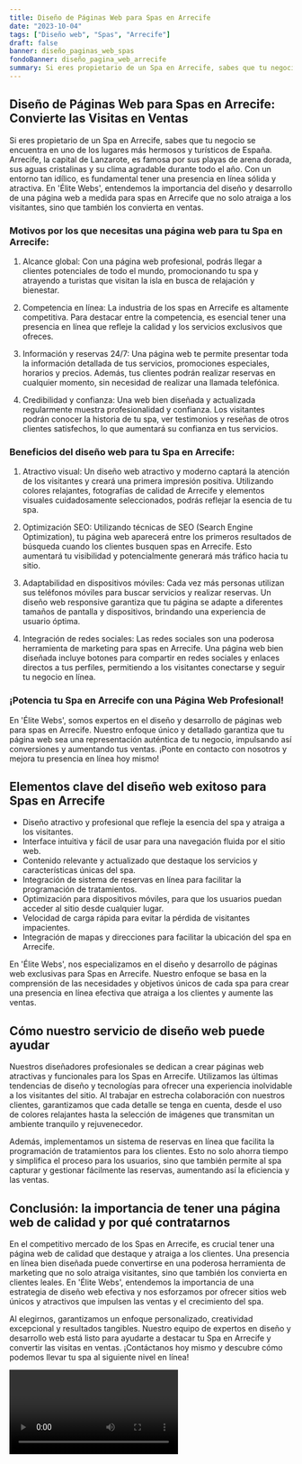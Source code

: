 ```yaml
---
title: Diseño de Páginas Web para Spas en Arrecife
date: "2023-10-04"
tags: ["Diseño web", "Spas", "Arrecife"]
draft: false
banner: diseño_paginas_web_spas
fondoBanner: diseño_pagina_web_arrecife
summary: Si eres propietario de un Spa en Arrecife, sabes que tu negocio se encuentra en uno de los lugares más hermosos y turísticos de España. Arrecife, la capital de Lanzarote, es famosa por sus playas de arena dorada, sus aguas cristalinas y su clima agradable durante todo el año. Con un entorno tan idílico, es fundamental tener una presencia en línea sólida y atractiva. En 'Élite Webs', entendemos la importancia del diseño y desarrollo de una página web a medida para spas en Arrecife que no solo atraiga a los visitantes, sino que también los convierta en ventas.
---
```



## Diseño de Páginas Web para Spas en Arrecife: Convierte las Visitas en Ventas

Si eres propietario de un Spa en Arrecife, sabes que tu negocio se encuentra en uno de los lugares más hermosos y turísticos de España. Arrecife, la capital de Lanzarote, es famosa por sus playas de arena dorada, sus aguas cristalinas y su clima agradable durante todo el año. Con un entorno tan idílico, es fundamental tener una presencia en línea sólida y atractiva. En 'Élite Webs', entendemos la importancia del diseño y desarrollo de una página web a medida para spas en Arrecife que no solo atraiga a los visitantes, sino que también los convierta en ventas.

### Motivos por los que necesitas una página web para tu Spa en Arrecife:

1. Alcance global: Con una página web profesional, podrás llegar a clientes potenciales de todo el mundo, promocionando tu spa y atrayendo a turistas que visitan la isla en busca de relajación y bienestar.

2. Competencia en línea: La industria de los spas en Arrecife es altamente competitiva. Para destacar entre la competencia, es esencial tener una presencia en línea que refleje la calidad y los servicios exclusivos que ofreces.

3. Información y reservas 24/7: Una página web te permite presentar toda la información detallada de tus servicios, promociones especiales, horarios y precios. Además, tus clientes podrán realizar reservas en cualquier momento, sin necesidad de realizar una llamada telefónica.

4. Credibilidad y confianza: Una web bien diseñada y actualizada regularmente muestra profesionalidad y confianza. Los visitantes podrán conocer la historia de tu spa, ver testimonios y reseñas de otros clientes satisfechos, lo que aumentará su confianza en tus servicios.

### Beneficios del diseño web para tu Spa en Arrecife:

1. Atractivo visual: Un diseño web atractivo y moderno captará la atención de los visitantes y creará una primera impresión positiva. Utilizando colores relajantes, fotografías de calidad de Arrecife y elementos visuales cuidadosamente seleccionados, podrás reflejar la esencia de tu spa.

2. Optimización SEO: Utilizando técnicas de SEO (Search Engine Optimization), tu página web aparecerá entre los primeros resultados de búsqueda cuando los clientes busquen spas en Arrecife. Esto aumentará tu visibilidad y potencialmente generará más tráfico hacia tu sitio.

3. Adaptabilidad en dispositivos móviles: Cada vez más personas utilizan sus teléfonos móviles para buscar servicios y realizar reservas. Un diseño web responsive garantiza que tu página se adapte a diferentes tamaños de pantalla y dispositivos, brindando una experiencia de usuario óptima.

4. Integración de redes sociales: Las redes sociales son una poderosa herramienta de marketing para spas en Arrecife. Una página web bien diseñada incluye botones para compartir en redes sociales y enlaces directos a tus perfiles, permitiendo a los visitantes conectarse y seguir tu negocio en línea.

### ¡Potencia tu Spa en Arrecife con una Página Web Profesional!

En 'Élite Webs', somos expertos en el diseño y desarrollo de páginas web para spas en Arrecife. Nuestro enfoque único y detallado garantiza que tu página web sea una representación auténtica de tu negocio, impulsando así conversiones y aumentando tus ventas. ¡Ponte en contacto con nosotros y mejora tu presencia en línea hoy mismo!

<GifSeo />

<Cta />

## Elementos clave del diseño web exitoso para Spas en Arrecife

- Diseño atractivo y profesional que refleje la esencia del spa y atraiga a los visitantes.
- Interface intuitiva y fácil de usar para una navegación fluida por el sitio web.
- Contenido relevante y actualizado que destaque los servicios y características únicas del spa.
- Integración de sistema de reservas en línea para facilitar la programación de tratamientos.
- Optimización para dispositivos móviles, para que los usuarios puedan acceder al sitio desde cualquier lugar.
- Velocidad de carga rápida para evitar la pérdida de visitantes impacientes.
- Integración de mapas y direcciones para facilitar la ubicación del spa en Arrecife.

En 'Élite Webs', nos especializamos en el diseño y desarrollo de páginas web exclusivas para Spas en Arrecife. Nuestro enfoque se basa en la comprensión de las necesidades y objetivos únicos de cada spa para crear una presencia en línea efectiva que atraiga a los clientes y aumente las ventas.

## Cómo nuestro servicio de diseño web puede ayudar

Nuestros diseñadores profesionales se dedican a crear páginas web atractivas y funcionales para los Spas en Arrecife. Utilizamos las últimas tendencias de diseño y tecnologías para ofrecer una experiencia inolvidable a los visitantes del sitio. Al trabajar en estrecha colaboración con nuestros clientes, garantizamos que cada detalle se tenga en cuenta, desde el uso de colores relajantes hasta la selección de imágenes que transmitan un ambiente tranquilo y rejuvenecedor.

Además, implementamos un sistema de reservas en línea que facilita la programación de tratamientos para los clientes. Esto no solo ahorra tiempo y simplifica el proceso para los usuarios, sino que también permite al spa capturar y gestionar fácilmente las reservas, aumentando así la eficiencia y las ventas.

## Conclusión: la importancia de tener una página web de calidad y por qué contratarnos

En el competitivo mercado de los Spas en Arrecife, es crucial tener una página web de calidad que destaque y atraiga a los clientes. Una presencia en línea bien diseñada puede convertirse en una poderosa herramienta de marketing que no solo atraiga visitantes, sino que también los convierta en clientes leales. En 'Élite Webs', entendemos la importancia de una estrategia de diseño web efectiva y nos esforzamos por ofrecer sitios web únicos y atractivos que impulsen las ventas y el crecimiento del spa.

Al elegirnos, garantizamos un enfoque personalizado, creatividad excepcional y resultados tangibles. Nuestro equipo de expertos en diseño y desarrollo web está listo para ayudarte a destacar tu Spa en Arrecife y convertir las visitas en ventas. ¡Contáctanos hoy mismo y descubre cómo podemos llevar tu spa al siguiente nivel en línea!

<Video />

<CtaBot job="Spas" city="Arrecife" />

<Gmaps query="Arrecife+españa+maps" />
